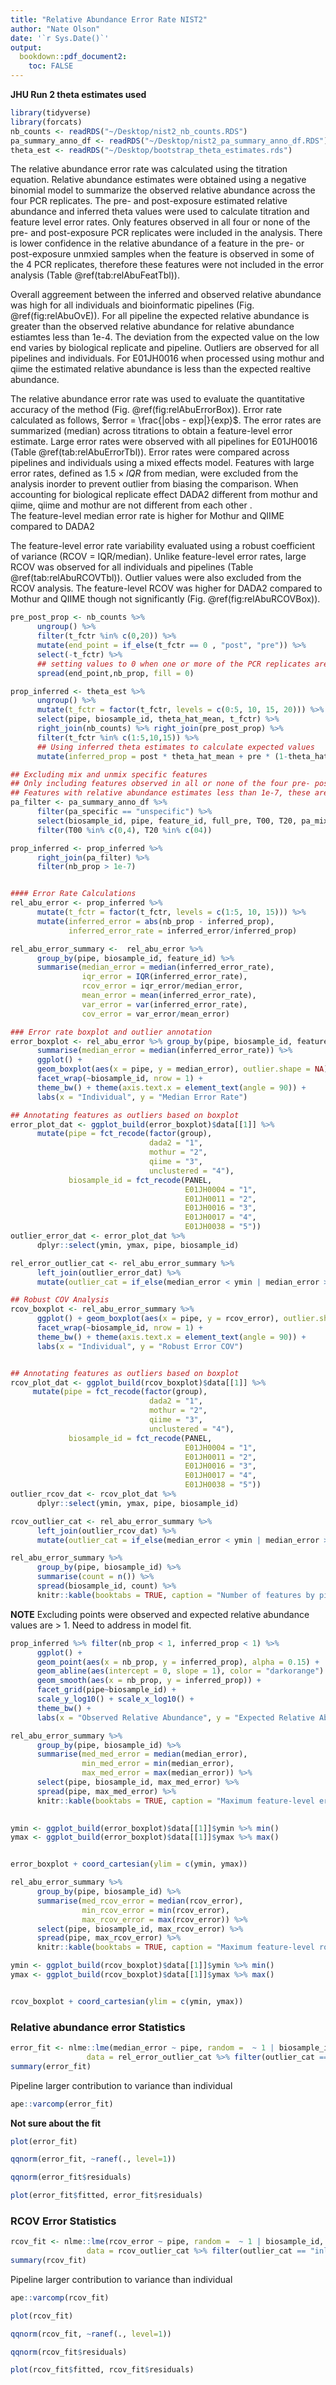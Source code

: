 ```yaml
---
title: "Relative Abundance Error Rate NIST2"
author: "Nate Olson"
date: '`r Sys.Date()`'
output:
  bookdown::pdf_document2: 
    toc: FALSE
---
```

__JHU Run 2 theta estimates used__
```r
library(tidyverse)
library(forcats)
nb_counts <- readRDS("~/Desktop/nist2_nb_counts.RDS")
pa_summary_anno_df <- readRDS("~/Desktop/nist2_pa_summary_anno_df.RDS")
theta_est <- readRDS("~/Desktop/bootstrap_theta_estimates.rds")
```

The relative abundance error rate was calculated using the titration equation. 
Relative abundance estimates were obtained using a negative binomial model to summarize the observed relative abundance across the four PCR replicates. 
The pre- and post-exposure estimated relative abundance and inferred theta values were used to calculate titration and feature level error rates. 
Only features observed in all four or none of the pre- and post-exposure PCR replicates were included in the analysis. 
There is lower confidence in the relative abundance of a feature in the pre- or post-exposure unmxied samples when the feature is observed in some of the 4 PCR replicates, therefore these features were not included in the error analysis (Table \@ref(tab:relAbuFeatTbl)).

Overall aggreement between the inferred and observed relative abundance was high for all individuals and bioinformatic pipelines (Fig. \@ref(fig:relAbuOvE)). 
For all pipeline the expected relative abundance is greater than the observed relative abundance for relative abundance estiamtes less than 1e-4. 
The deviation from the expected value on the low end varies by biological replicate and pipeline. 
Outliers are observed for all pipelines and individuals. 
For E01JH0016 when processed using mothur and qiime the estimated relative abundance is less than the expected realtive abundance. 

The relative abundance error rate was used to evaluate the quantitative accuracy of the method (Fig. \@ref(fig:relAbuErrorBox)). 
Error rate calculated as follows, $error = \frac{|obs - exp|}{exp}$.
The error rates are summarized (median) across titrations to obtain a feature-level error estimate. 
Large error rates were observed with all pipelines for E01JH0016 (Table  \@ref(tab:relAbuErrorTbl)). 
Error rates were compared across pipelines and individuals using a mixed effects model. 
Features with large error rates, defined as $1.5\times IQR$ from median, were excluded from the analysis inorder to prevent outlier from biasing the comparison. 
When accounting for biological replicate effect DADA2 different from mothur and qiime, qiime and mothur are not different from each other .  
The feature-level median error rate is higher for Mothur and QIIME compared to DADA2


The feature-level error rate variability evaluated using a robust coefficient of variance (RCOV = IQR/median). 
Unlike feature-level error rates, large RCOV was observed for all individuals and pipelines (Table \@ref(tab:relAbuRCOVTbl)). 
Outlier values were also excluded from the RCOV analysis. 
The feature-level RCOV was higher for DADA2 compared to Mothur and QIIME though not significantly (Fig. \@ref(fig:relAbuRCOVBox)). 


```r
pre_post_prop <- nb_counts %>% 
      ungroup() %>% 
      filter(t_fctr %in% c(0,20)) %>% 
      mutate(end_point = if_else(t_fctr == 0 , "post", "pre")) %>% 
      select(-t_fctr) %>% 
      ## setting values to 0 when one or more of the PCR replicates are 0 for titration end-points
      spread(end_point,nb_prop, fill = 0)

prop_inferred <- theta_est %>% 
      ungroup() %>%
      mutate(t_fctr = factor(t_fctr, levels = c(0:5, 10, 15, 20))) %>% 
      select(pipe, biosample_id, theta_hat_mean, t_fctr) %>% 
      right_join(nb_counts) %>% right_join(pre_post_prop) %>% 
      filter(t_fctr %in% c(1:5,10,15)) %>% 
      ## Using inferred theta estimates to calculate expected values
      mutate(inferred_prop = post * theta_hat_mean + pre * (1-theta_hat_mean))

## Excluding mix and unmix specific features
## Only including features observed in all or none of the four pre- post- PCR replicates
## Features with relative abundance estimates less than 1e-7, these are features that we would not expect to consistently observe in a PCR replicate for the given sequencing depth
pa_filter <- pa_summary_anno_df %>% 
      filter(pa_specific == "unspecific") %>% 
      select(biosample_id, pipe, feature_id, full_pre, T00, T20, pa_mixed) %>% 
      filter(T00 %in% c(0,4), T20 %in% c(04))

prop_inferred <- prop_inferred %>% 
      right_join(pa_filter) %>% 
      filter(nb_prop > 1e-7)


#### Error Rate Calculations
rel_abu_error <- prop_inferred %>% 
      mutate(t_fctr = factor(t_fctr, levels = c(1:5, 10, 15))) %>% 
      mutate(inferred_error = abs(nb_prop - inferred_prop),
             inferred_error_rate = inferred_error/inferred_prop) 

rel_abu_error_summary <-  rel_abu_error %>% 
      group_by(pipe, biosample_id, feature_id) %>% 
      summarise(median_error = median(inferred_error_rate),
                iqr_error = IQR(inferred_error_rate),
                rcov_error = iqr_error/median_error, 
                mean_error = mean(inferred_error_rate),
                var_error = var(inferred_error_rate),
                cov_error = var_error/mean_error) 

### Error rate boxplot and outlier annotation
error_boxplot <- rel_abu_error %>% group_by(pipe, biosample_id, feature_id) %>% 
      summarise(median_error = median(inferred_error_rate)) %>%
      ggplot() + 
      geom_boxplot(aes(x = pipe, y = median_error), outlier.shape = NA) + 
      facet_wrap(~biosample_id, nrow = 1) + 
      theme_bw() + theme(axis.text.x = element_text(angle = 90)) +
      labs(x = "Individual", y = "Median Error Rate")

## Annotating features as outliers based on boxplot
error_plot_dat <- ggplot_build(error_boxplot)$data[[1]] %>% 
      mutate(pipe = fct_recode(factor(group), 
                               dada2 = "1", 
                               mothur = "2", 
                               qiime = "3",
                               unclustered = "4"),
             biosample_id = fct_recode(PANEL, 
                                       E01JH0004 = "1", 
                                       E01JH0011 = "2", 
                                       E01JH0016 = "3", 
                                       E01JH0017 = "4", 
                                       E01JH0038 = "5"))
outlier_error_dat <- error_plot_dat %>% 
      dplyr::select(ymin, ymax, pipe, biosample_id)

rel_error_outlier_cat <- rel_abu_error_summary %>% 
      left_join(outlier_error_dat) %>% 
      mutate(outlier_cat = if_else(median_error < ymin | median_error > ymax, "outlier","inlier")) 

## Robust COV Analysis
rcov_boxplot <- rel_abu_error_summary %>%
      ggplot() + geom_boxplot(aes(x = pipe, y = rcov_error), outlier.shape = NA) + 
      facet_wrap(~biosample_id, nrow = 1) + 
      theme_bw() + theme(axis.text.x = element_text(angle = 90)) +
      labs(x = "Individual", y = "Robust Error COV") 


## Annotating features as outliers based on boxplot
rcov_plot_dat <- ggplot_build(rcov_boxplot)$data[[1]] %>% 
     mutate(pipe = fct_recode(factor(group), 
                               dada2 = "1", 
                               mothur = "2", 
                               qiime = "3",
                               unclustered = "4"),
             biosample_id = fct_recode(PANEL, 
                                       E01JH0004 = "1", 
                                       E01JH0011 = "2", 
                                       E01JH0016 = "3", 
                                       E01JH0017 = "4", 
                                       E01JH0038 = "5"))
outlier_rcov_dat <- rcov_plot_dat %>% 
      dplyr::select(ymin, ymax, pipe, biosample_id)

rcov_outlier_cat <- rel_abu_error_summary %>% 
      left_join(outlier_rcov_dat) %>% 
      mutate(outlier_cat = if_else(median_error < ymin | median_error > ymax, "outlier","inlier"))
```

```r
rel_abu_error_summary %>% 
      group_by(pipe, biosample_id) %>% 
      summarise(count = n()) %>% 
      spread(biosample_id, count) %>% 
      knitr::kable(booktabs = TRUE, caption = "Number of features by pipeline and individual used in the relative abundance error rate analysis.")
```

__NOTE__ Excluding points were observed and expected relative abundance values are > 1. Need to address in model fit. 

```r
prop_inferred %>% filter(nb_prop < 1, inferred_prop < 1) %>% 
      ggplot() + 
      geom_point(aes(x = nb_prop, y = inferred_prop), alpha = 0.15) +
      geom_abline(aes(intercept = 0, slope = 1), color = "darkorange") +
      geom_smooth(aes(x = nb_prop, y = inferred_prop)) +
      facet_grid(pipe~biosample_id) +
      scale_y_log10() + scale_x_log10() +
      theme_bw() +
      labs(x = "Observed Relative Abundance", y = "Expected Relative Abundance")
```

```r
rel_abu_error_summary %>% 
      group_by(pipe, biosample_id) %>% 
      summarise(med_med_error = median(median_error), 
                min_med_error = min(median_error), 
                max_med_error = max(median_error)) %>% 
      select(pipe, biosample_id, max_med_error) %>% 
      spread(pipe, max_med_error) %>% 
      knitr::kable(booktabs = TRUE, caption = "Maximum feature-level error rate for each pipeline and individual.")
      
```


```r
ymin <- ggplot_build(error_boxplot)$data[[1]]$ymin %>% min()
ymax <- ggplot_build(error_boxplot)$data[[1]]$ymax %>% max()


error_boxplot + coord_cartesian(ylim = c(ymin, ymax))
```




```r
rel_abu_error_summary %>% 
      group_by(pipe, biosample_id) %>% 
      summarise(med_rcov_error = median(rcov_error), 
                min_rcov_error = min(rcov_error), 
                max_rcov_error = max(rcov_error)) %>% 
      select(pipe, biosample_id, max_rcov_error) %>% 
      spread(pipe, max_rcov_error) %>% 
      knitr::kable(booktabs = TRUE, caption = "Maximum feature-level robust COV error for each pipeline and individual.")
```


```r
ymin <- ggplot_build(rcov_boxplot)$data[[1]]$ymin %>% min()
ymax <- ggplot_build(rcov_boxplot)$data[[1]]$ymax %>% max()


rcov_boxplot + coord_cartesian(ylim = c(ymin, ymax))
```

\pagebreak  

### Relative abundance error Statistics
```r
error_fit <- nlme::lme(median_error ~ pipe, random =  ~ 1 | biosample_id, 
                 data = rel_error_outlier_cat %>% filter(outlier_cat == "inlier"))
summary(error_fit)
```

Pipeline larger contribution to variance than individual
```r
ape::varcomp(error_fit)
```

__Not sure about the fit__
```r
plot(error_fit)

```


```r
qqnorm(error_fit, ~ranef(., level=1))
```

```r
qqnorm(error_fit$residuals)
```


```r
plot(error_fit$fitted, error_fit$residuals)
```

\pagebreak  

### RCOV Error Statistics

```r
rcov_fit <- nlme::lme(rcov_error ~ pipe, random =  ~ 1 | biosample_id, 
                 data = rcov_outlier_cat %>% filter(outlier_cat == "inlier"))
summary(rcov_fit)
```

Pipeline larger contribution to variance than individual
```r
ape::varcomp(rcov_fit)
```

```r
plot(rcov_fit)
```


```r
qqnorm(rcov_fit, ~ranef(., level=1))
```

```r
qqnorm(rcov_fit$residuals)
```


```r
plot(rcov_fit$fitted, rcov_fit$residuals)
```
